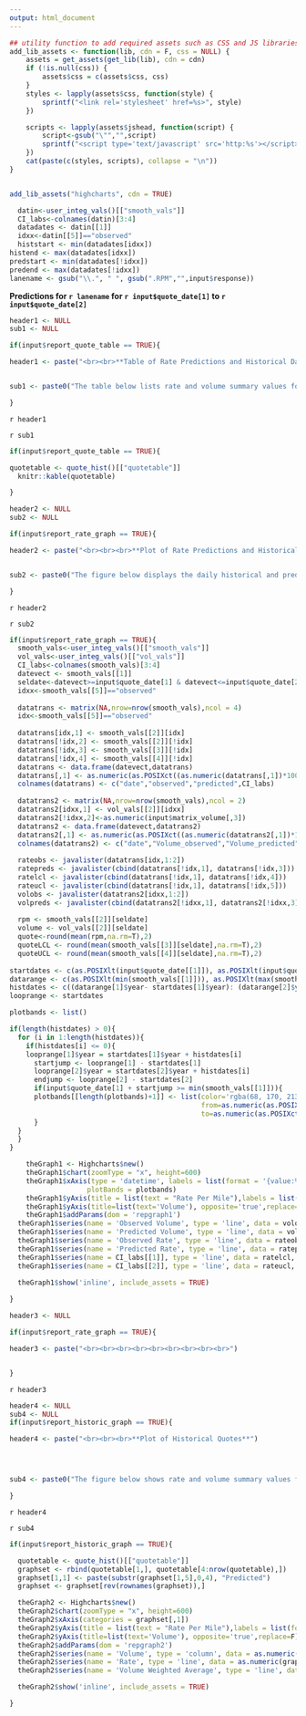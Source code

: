 ```yaml
---
output: html_document
---
```


```r
## utility function to add required assets such as CSS and JS libraries
add_lib_assets <- function(lib, cdn = F, css = NULL) {
    assets = get_assets(get_lib(lib), cdn = cdn)
    if (!is.null(css)) {
        assets$css = c(assets$css, css)
    }
    styles <- lapply(assets$css, function(style) {
        sprintf("<link rel='stylesheet' href=%s>", style)
    })

    scripts <- lapply(assets$jshead, function(script) {
        script<-gsub("\"","",script)
        sprintf("<script type='text/javascript' src='http:%s'></script>", script)
    })
    cat(paste(c(styles, scripts), collapse = "\n"))
}


add_lib_assets("highcharts", cdn = TRUE)


```

```r

  datin<-user_integ_vals()[["smooth_vals"]]
  CI_labs<-colnames(datin)[3:4]
  datadates <- datin[[1]]
  idxx<-datin[[5]]=="observed"
  histstart <- min(datadates[idxx])
histend <- max(datadates[idxx])
predstart <- min(datadates[!idxx])
predend <- max(datadates[!idxx])
lanename <- gsub("\\.", " ", gsub(".RPM","",input$response))

```



**Predictions for `r lanename` for `r input$quote_date[1]` to `r input$quote_date[2]`**


```r
header1 <- NULL
sub1 <- NULL

if(input$report_quote_table == TRUE){

header1 <- paste("<br><br>**Table of Rate Predictions and Historical Data for Quote Period for Previous Years**")


sub1 <- paste0("The table below lists rate and volume summary values for the quote period from ", input$quote_date[1]," to ", input$quote_date[2], " for ", lanename, ". Historical values for the same quote period from previous years are also shown in the table for comparative purposes. All values in the table below except for the volume weighted average are calculated as the average of each daily value over the quote period. The volume weighted average is calculated by taking the sum of the daily rate per mile multiplied by the daily volume for the quote period. The resulting value is then divided by the total volume over the quote period to give the volume weighted average.")

}
```

`r header1`

`r sub1`

```r
if(input$report_quote_table == TRUE){

quotetable <- quote_hist()[["quotetable"]]
  knitr::kable(quotetable)

}

```

```r
header2 <- NULL
sub2 <- NULL

if(input$report_rate_graph == TRUE){

header2 <- paste("<br><br><br>**Plot of Rate Predictions and Historical Values**")


sub2 <- paste0("The figure below displays the daily historical and predicted values for rate and volume for ", lanename, ". Historical data from ", histstart, " to ", histend, " and predcited values from ", predstart, " to ", predend, " are included in the graph below. The quote period from ", input$quote_date[1]," to ", input$quote_date[2], " is shown as a light blue shaded bar for the predicted year as well as all historical years in the dataset.")

}
```

`r header2`

`r sub2`

```r
if(input$report_rate_graph == TRUE){
  smooth_vals<-user_integ_vals()[["smooth_vals"]]
  vol_vals<-user_integ_vals()[["vol_vals"]]
  CI_labs<-colnames(smooth_vals)[3:4]
  datevect <- smooth_vals[[1]]
  seldate<-datevect>=input$quote_date[1] & datevect<=input$quote_date[2]
  idxx<-smooth_vals[[5]]=="observed"
  
  datatrans <- matrix(NA,nrow=nrow(smooth_vals),ncol = 4)
  idx<-smooth_vals[[5]]=="observed"
  
  datatrans[idx,1] <- smooth_vals[[2]][idx]
  datatrans[!idx,2] <- smooth_vals[[2]][!idx]
  datatrans[!idx,3] <- smooth_vals[[3]][!idx]
  datatrans[!idx,4] <- smooth_vals[[4]][!idx]
  datatrans <- data.frame(datevect,datatrans)
  datatrans[,1] <- as.numeric(as.POSIXct((as.numeric(datatrans[,1])*1000*24*60*60), origin = "1970-01-01"))
  colnames(datatrans) <- c("date","observed","predicted",CI_labs)
  
  datatrans2 <- matrix(NA,nrow=nrow(smooth_vals),ncol = 2)
  datatrans2[idxx,1] <- vol_vals[[2]][idxx]
  datatrans2[!idxx,2]<-as.numeric(input$matrix_volume[,3])
  datatrans2 <- data.frame(datevect,datatrans2)
  datatrans2[,1] <- as.numeric(as.POSIXct((as.numeric(datatrans2[,1])*1000*24*60*60), origin = "1970-01-01"))
  colnames(datatrans2) <- c("date","Volume_observed","Volume_predicted")
  
  rateobs <- javalister(datatrans[idx,1:2])
  ratepreds <- javalister(cbind(datatrans[!idx,1], datatrans[!idx,3]))
  ratelcl <- javalister(cbind(datatrans[!idx,1], datatrans[!idx,4]))
  rateucl <- javalister(cbind(datatrans[!idx,1], datatrans[!idx,5]))
  volobs <- javalister(datatrans2[idxx,1:2])
  volpreds <- javalister(cbind(datatrans2[!idxx,1], datatrans2[!idxx,3]))
  
  rpm <- smooth_vals[[2]][seldate]
  volume <- vol_vals[[2]][seldate]
  quote<-round(mean(rpm,na.rm=T),2)
  quoteLCL <- round(mean(smooth_vals[[3]][seldate],na.rm=T),2)
  quoteUCL <- round(mean(smooth_vals[[4]][seldate],na.rm=T),2)  
  
startdates <- c(as.POSIXlt(input$quote_date[[1]]), as.POSIXlt(input$quote_date[[2]]))
datarange <- c(as.POSIXlt(min(smooth_vals[[1]])), as.POSIXlt(max(smooth_vals[[1]])))
histdates <- c((datarange[1]$year- startdates[1]$year): (datarange[2]$year - startdates[2]$year))
looprange <- startdates

plotbands <- list()

if(length(histdates) > 0){
  for (i in 1:length(histdates)){
    if(histdates[i] <= 0){  
    looprange[1]$year = startdates[1]$year + histdates[i]
      startjump <- looprange[1] - startdates[1]
      looprange[2]$year = startdates[2]$year + histdates[i]
      endjump <- looprange[2] - startdates[2]
      if(input$quote_date[1] + startjump >= min(smooth_vals[[1]])){
      plotbands[[length(plotbands)+1]] <- list(color='rgba(68, 170, 213, 0.2)',
                                               from=as.numeric(as.POSIXct((as.numeric((input$quote_date[1] + startjump))*1000*24*60*60), origin = "1970-01-01")),
                                               to=as.numeric(as.POSIXct((as.numeric((input$quote_date[2] + endjump))*1000*24*60*60), origin = "1970-01-01")))
      }
  }
  }
}

    theGraph1 <- Highcharts$new()
    theGraph1$chart(zoomType = "x", height=600)
    theGraph1$xAxis(type = 'datetime', labels = list(format = '{value:%Y-%m-%d}'), title = list(text = "Date"),
                   plotBands = plotbands)
    theGraph1$yAxis(title = list(text = "Rate Per Mile"),labels = list(format = '${value}'))
    theGraph1$yAxis(title=list(text='Volume'), opposite='true',replace=F)
    theGraph1$addParams(dom = 'repgraph1')
  theGraph1$series(name = 'Observed Volume', type = 'line', data = volobs, yAxis = 1, turboThreshold = length(volobs), marker = list(enabled = FALSE), lineWidth = 0.5)
  theGraph1$series(name = 'Predicted Volume', type = 'line', data = volpreds, yAxis = 1, turboThreshold = length(volpreds), marker = list(enabled = FALSE), lineWidth = 0.5)
  theGraph1$series(name = 'Observed Rate', type = 'line', data = rateobs, yAxis = 0, turboThreshold = length(rateobs), marker = list(enabled = FALSE))
  theGraph1$series(name = 'Predicted Rate', type = 'line', data = ratepreds, yAxis = 0, turboThreshold = length(ratepreds), marker = list(enabled = FALSE))
  theGraph1$series(name = CI_labs[[1]], type = 'line', data = ratelcl, yAxis = 0, turboThreshold = length(ratelcl), marker = list(enabled = FALSE))
  theGraph1$series(name = CI_labs[[2]], type = 'line', data = rateucl, yAxis = 0, turboThreshold = length(rateucl), marker = list(enabled = FALSE))
  
  theGraph1$show('inline', include_assets = TRUE)

}
```


```r
header3 <- NULL

if(input$report_rate_graph == TRUE){

header3 <- paste("<br><br><br><br><br><br><br><br><br>")


}


```

`r header3`

```r
header4 <- NULL
sub4 <- NULL
if(input$report_historic_graph == TRUE){

header4 <- paste("<br><br><br>**Plot of Historical Quotes**")




sub4 <- paste0("The figure below shows rate and volume summary values for the quote period from ", input$quote_date[1]," to ", input$quote_date[2], " for ", lanename, ". Historical values for the same quote period from previous years are also shown in the figure for comparative purposes. All values in the figure below except for the volume weighted average are calculated as the average of each daily value over the quote period. The volume weighted average is calculated by taking the sum of the daily rate per mile multiplied by the daily volume for the quote period. The resulting value is then divided by the total volume over the quote period to give the volume weighted average.")

}
```

`r header4`

`r sub4`
 
```r
if(input$report_historic_graph == TRUE){

  quotetable <- quote_hist()[["quotetable"]]
  graphset <- rbind(quotetable[1,], quotetable[4:nrow(quotetable),])
  graphset[1,1] <- paste(substr(graphset[1,5],0,4), "Predicted")
  graphset <- graphset[rev(rownames(graphset)),]

  theGraph2 <- Highcharts$new()
  theGraph2$chart(zoomType = "x", height=600)
  theGraph2$xAxis(categories = graphset[,1])
  theGraph2$yAxis(title = list(text = "Rate Per Mile"),labels = list(format = '${value}'))
  theGraph2$yAxis(title=list(text='Volume'), opposite='true',replace=F)
  theGraph2$addParams(dom = 'repgraph2')
  theGraph2$series(name = 'Volume', type = 'column', data = as.numeric(graphset[,4]), yAxis = 1)
  theGraph2$series(name = 'Rate', type = 'line', data = as.numeric(graphset[,3]), dashStyle = 'LongDash', yAxis = 0)
  theGraph2$series(name = 'Volume Weighted Average', type = 'line', data = as.numeric(graphset[,2]), yAxis = 0)

  theGraph2$show('inline', include_assets = TRUE)

}
```
 
